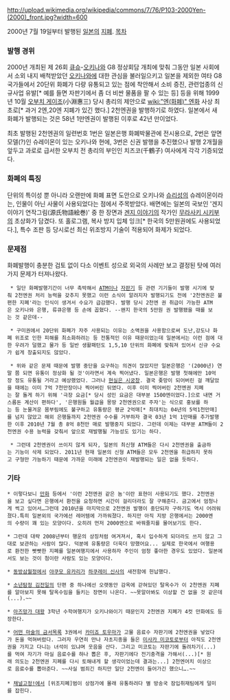 http://upload.wikimedia.org/wikipedia/commons/7/76/P103-2000Yen-(2000)_front.jpg?width=600

2000년 7월 19일부터 발행된 [[일본]]의 [[지폐]].
[[목차]]
=== 발행 경위 ===
2000년 개최된 제 26회 [[큐슈]]-[[오키나와]] G8 정상회담 개최에 맞춰 그동안 일본 사회에서 소외 내지 배척받았던 [[오키나와]]에 대한 관심을 불러일으키고 일본을 제외한 여타 G8 국가들에서 20단위 화폐가 다량 유통되고 있는 점에 착안해서 소비 증진, 관련업종의 신규사업 유발[* 예를 들면 자판기에서 좀 더 비싼 물품을 팔 수 있는 등] 등을 위해 1999년 10월 [[오부치 게이조]](小淵惠三) 당시 총리의 제안으로 [[wiki:"엔(화폐)" 엔화]] 사상 최초로[* 과거 2엔,20엔 지폐가 있긴 했다.] 2천엔권을 발행하기로 하였다. 일본에서 새 화폐가 발행되는 것은 58년 1만엔권이 발행된 이후로 42년 만이었다.

최초 발행된 2천엔권의 일련번호 1번은 일본은행 화폐박물관에 전시용으로, 2번은 앞면 모델(?)인 슈레이몬이 있는 오키나와 현에, 3번은 신권 발행을 추진했으나 발행 2개월을 앞두고 과로로 급서한 오부치 전 총리의 부인인 치즈코(千鶴子) 여사에게 각각 기증되었다.
=== 화폐의 특징 ===
단위의 특이성 뿐 아니라 오랜만에 화폐 표면 도안으로 오키나와 [[슈리성]]의 슈레이몬이라는, 인물이 아닌 사물이 사용되었다는 점에서 주목받았다. 배면에는 일본의 국보인 '겐지이야기 연작그림(源氏物語絵巻)' 중 한 장면과 [[겐지 이야기]]의 작가인 [[무라사키 시키부]]의 초상화가 담겼다. 또 홀로그램, 복사 방지 입체 잉크[* 한국의 5만원권에도 사용되었다.], 특수 조판 등 당시로선 최신 위조방지 기술이 적용되어 화제가 되었다.
=== 문제점 ===
화폐발행이 충분한 검토 없이 다소 이벤트 성으로 외국의 사례만 보고 결정된 탓에 여러가지 문제가 터져나왔다. 
  * 일단 화폐발행기간이 너무 촉박해서 [[ATM]]이나 [[자판기]] 등 관련 기기들이 발행 시기에 맞춰 2천엔권 처리 능력을 갖추지 못했고 이런 소식이 알려지자 발행되기도 전에 '2천엔권은 불편한 지폐'라는 인식이 생겨서 수요가 급감했다. 발행 당시 2천엔 권 취급이 가능한 ATM은 오키나와 은행, 류큐은행 등 손에 꼽혔다. --왠지 한국의 5만원 권 발행됐을 때를 보는 것 같은데--  

  * 구미권에서 20단위 화폐가 자주 사용되는 이유는 소액권을 사용함으로써 도난,강도나 화폐 위조로 인한 피해를 최소화하려는 등 전통적인 이유 때문이었는데 일본에서는 이런 점에 대한 우려가 덜했고 물가 등 일반 생활패턴도 1,5,10 단위의 화폐에 맞춰져 있어서 신규 수요가 쉽게 창출되지도 않았다.

  * 위와 같은 문제 때문에 발행 중단을 요구하는 의견이 많았지만 일본은행은 '(2000년) 연말 쯤 되면 유통이 정상화 될 것'이라면서 계속 찍어냈다. 일본은행은 발행 첫해에만 10억장 정도 유통될 거라고 예상했었다. 그러나 [[현실은 시궁창]]. 결국 좆망이 되어버린 걸 깨달았을 때에는 이미 7억 7천만장이나 찍어버린 뒤였다. 이후 이미 찍어버린 2천엔권 지폐는 잘 돌게 하기 위해 '극장 요금[* 당시 성인 요금은 대부분 1500엔이었다.]으로 내면 거스름돈 계산이 편하다', '은행원들 월급을 몽땅 2천엔권으로 주자'는 식으로 홍보를 하는 등 눈물겨운 몸부림에도 불구하고 유통량은 평균 2억매[* 최대치는 04년의 5억1천만매]를 넘지 않았고 해외 은행들까지 2천엔권 수수를 거부하자 결국 03년 1억 1만매를 추가발행한 이후 2010년 7월 총 8억 8천만 매로 발행중지 되었다. 그런데 이제는 대부분 ATM들이 2천엔권 수용 능력을 갖춰서 앞으로 재발행될 가능성도 있기는 하다.

  * 그런데 2천엔권이 쓰이지 않게 되자, 일본의 최신형 ATM들은 다시 2천엔권을 출금하는 기능이 삭제 되었다. 2011년 현재 일본의 신형 ATM들은 모두 2천엔을 취급하지 못하고 구형만 가능하기 때문에 가까운 미래에 2천엔권이 재발행되는 일은 없을 듯하다. 

=== 기타 ===
 * 이렇다보니 [[만화]] 등에서 '이런 2천엔권 같은 놈'이란 표현이 사용되기도 했다. 2천엔권을 보고 싶다면 은행에서 환전을 요청하면 시간이 걸리더라도 잘 구해준다. 금고에서 엄청나게 썩고 있어서…그런데 2010년을 마지막으로 2천엔권 발행이 중단되자 구하기도 역시 어려워졌다.특히 일본외의 국가에선 레어템에 가까워졌다. 하지만 아직 지방 은행에서는 2000엔의 수량이 꽤 있는 모양이다. 오히려 먼저 2000엔으로 바꿔줄지를 물어보기도 한다.

 * 그런데 대략 2008년부터 행운의 상징처럼 여겨져서, 혹시 입수하게 되더라도 쓰지 않고 그대로 보관하는 사람이 많다. 덕분에 유통량은 더욱더 망했어요... 실제로 한국에서 여행용로 환전한 빳빳한 지폐를 일본여행지에서 사용하자 주인이 엄청 좋아한 경우도 있었다. 일본에서도 보는 것이 첨이란 사람도 있는 모양이다.

 * [[동방삼월정]]에서 [[야쿠모 유카리]]가 [[하쿠레이 신사]]의 새전함에 헌납했다.

 * [[소년탐정 김전일]]의 단편 중 하나에선 오랫동안 감옥에 갇혀있던 탈옥수가 이 2천엔권 지폐를 알아보지 못해 탈옥수임을 들키는 장면이 나온다. ~~못알아봐도 이상할 건 없을 것 같은데(...).~~

 * [[아즈망가 대왕]] 3학년 수학여행지가 오키나와이기 때문인지 2천엔권 지폐가 4컷 만화에도 등장한다.

 * [[어떤 마술의 금서목록]] 3권에서 [[카미죠 토우마]]가 고물 음료수 자판기에 2천엔권을 넣었다가 돈을 먹혀버렸다. 그러자 우연히 만나 자초지종을 들은 [[미사카 미코토]]로부터 아직도 2천엔권을 가지고 다니는 녀석이 있냐며 웃음을 산다. 그리고 미코토는 자판기에 돌려차기(...)를 먹여 자기가 마실 음료수를 하나 뽑은 후, 자판기에다 전기충격을 가해서(...)[* 원래 의도는 2천엔권 지폐를 다시 토해내게 할 생각이었는데 결과는...] 2천엔어치 이상으로 음료수를 뽑아준다. ~~사실 범죄긴 하지만 일단 2천엔이 들어가긴 했으니….~~
 
 * [[채널고정!]]에서 [위조지폐]범이 상점가에 몰래 유통하려다 별 방송국 잠입취재팀에게 덜미를 잡힌다.
